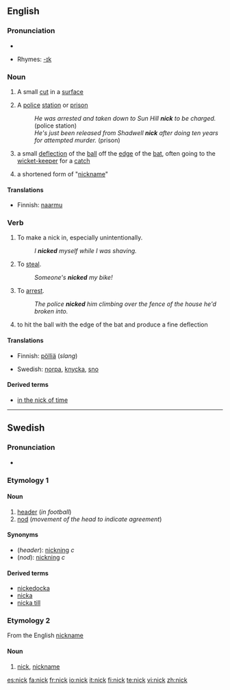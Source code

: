 {{see|Nick}}
{{wikipedia}}
==English==

===Pronunciation===
*{{audio|en-us-nick.ogg|Audio (US)}}

*Rhymes: [[Rhymes:English:-ɪk|-ɪk]]

===Noun===
{{en-noun}}

# A small [[cut]] in a [[surface]]
# {{UK|slang}} A [[police]] [[station]] or [[prison]]
#:''He was arrested and taken down to Sun Hill '''nick''' to be charged.'' (police station)
#:''He's just been released from Shadwell '''nick''' after doing ten years for attempted murder.'' (prison)
# {{cricket}} a small [[deflection]] of the [[ball]] off the [[edge]] of the [[bat]], often going to the [[wicket-keeper]] for a [[catch]]
# a shortened form of "[[nickname]]"

====Translations====
{{trans-top|A small cut in a surface}}
*Finnish: [[naarmu]]
{{trans-mid}}
{{trans-bottom}}

===Verb===
{{en-verb}}

# {{transitive}} To make a nick in, especially unintentionally.
#:''I '''nicked''' myself while I was shaving.''
# {{transitive|slang}} To [[steal]].
#:''Someone's '''nicked''' my bike!''
# {{transitive|UK|slang}} To [[arrest]].
#:''The police '''nicked''' him climbing over the fence of the house he'd broken into.''
# {{transitive|cricket}} to hit the ball with the edge of the bat and produce a fine deflection

====Translations====
{{trans-top|To steal}}
*Finnish: [[pölliä]] (''slang'')
{{trans-mid}}
*Swedish: [[norpa]], [[knycka]], [[sno]]
{{trans-bottom}}

====Derived terms====
*[[in the nick of time]]

----

==Swedish==

===Pronunciation===
*{{audio|Sv-nick.ogg|audio}}
===Etymology 1===
{{rfe|lang=sv}}

====Noun====
{{sv-noun-reg-ar}}
{{infl|sv|noun|g=c}}

# [[header]] (''in football'')
# [[nod]] (''movement of the head to indicate agreement'')


====Synonyms====
*(''header''): [[nickning]] ''c''
*(''nod''): [[nickning]] ''c''

====Derived terms====
*[[nickedocka]]
*[[nicka]]
*[[nicka till]]


===Etymology 2===
From the English [[nickname]]

====Noun====
{{infl|sv|noun|g=n}}
{{sv-noun-n-zero}}

# {{slang|lang=sv}} [[nick]], [[nickname]]



[[es:nick]]
[[fa:nick]]
[[fr:nick]]
[[io:nick]]
[[it:nick]]
[[fi:nick]]
[[te:nick]]
[[vi:nick]]
[[zh:nick]]